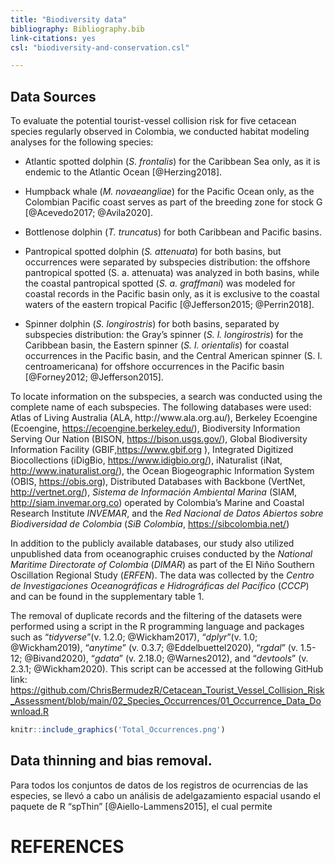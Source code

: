 ```yaml
---
title: "Biodiversity data"
bibliography: Bibliography.bib
link-citations: yes
csl: "biodiversity-and-conservation.csl"

---
```


## Data Sources

To evaluate the potential tourist-vessel collision risk for five cetacean species regularly observed in Colombia, we conducted habitat modeling analyses for the following species:

* Atlantic spotted dolphin (*S. frontalis*) for the Caribbean Sea only, as it is endemic to the Atlantic Ocean [@Herzing2018].

* Humpback whale (*M. novaeangliae*) for the Pacific Ocean only, as the Colombian Pacific coast serves as part of the breeding zone for stock G [@Acevedo2017; @Avila2020].

* Bottlenose dolphin (*T. truncatus*) for both Caribbean and Pacific basins.

* Pantropical spotted dolphin (*S. attenuata*) for both basins, but occurrences were separated by subspecies distribution: the offshore pantropical spotted (S. a. attenuata) was analyzed in both basins, while the coastal pantropical spotted (*S. a. graffmani*) was modeled for coastal records in the Pacific basin only, as it is exclusive to the coastal waters of the eastern tropical Pacific [@Jefferson2015; @Perrin2018].

* Spinner dolphin (*S. longirostris*) for both basins, separated by subspecies distribution: the Gray’s spinner (*S. l. longirostris*) for the Caribbean basin, the Eastern spinner (*S. l. orientalis*) for coastal occurrences in the Pacific basin, and the Central American spinner (S. l. centroamericana) for offshore occurrences in the Pacific basin [@Forney2012; @Jefferson2015].

To locate information on the subspecies, a search was conducted using the complete name of each subspecies. The following databases were used: Atlas of Living Australia (ALA, http://www.ala.org.au/), Berkeley Ecoengine (Ecoengine, [https://ecoengine.berkeley.edu/](https://ecoengine.berkeley.edu/)), Biodiversity Information Serving Our Nation (BISON, [https://bison.usgs.gov/](https://bison.usgs.gov/)), Global Biodiversity Information Facility (GBIF,[https://www.gbif.org](https://www.gbif.org) ), Integrated Digitized Biocollections (iDigBio, [https://www.idigbio.org/](https://www.idigbio.org/)), iNaturalist (iNat, [http://www.inaturalist.org/](http://www.inaturalist.org/)), the Ocean Biogeographic Information System (OBIS, [https://obis.org](https://obis.org)), Distributed Databases with Backbone (VertNet, [http://vertnet.org/](http://vertnet.org/)), *Sistema de Información Ambiental Marina* (SIAM, [http://siam.invemar.org.co](http://siam.invemar.org.co)) operated by Colombia's Marine and Coastal Research Institute *INVEMAR*, and the *Red Nacional de Datos Abiertos sobre Biodiversidad de Colombia* (*SiB Colombia*, [https://sibcolombia.net/](https://sibcolombia.net/))

In addition to the publicly available databases, our study also utilized unpublished data from oceanographic cruises conducted by the *National Maritime Directorate of Colombia* (*DIMAR*) as part of the El Niño Southern Oscillation Regional Study (*ERFEN*). The data was collected by the *Centro de Investigaciones Oceanográficas e Hidrográficas del Pacífico* (*CCCP*) and can be found in the supplementary table 1.

The removal of duplicate records and the filtering of the datasets were performed using a script in the R programming language and packages such as "*tidyverse*"(v. 1.2.0; @Wickham2017), "*dplyr*"(v. 1.0; @Wickham2019), "*anytime*" (v. 0.3.7; @Eddelbuettel2020), "*rgdal*"  (v. 1.5-12; @Bivand2020), "*gdata*" (v. 2.18.0; @Warnes2012), and "*devtools*" (v. 2.3.1; @Wickham2020). This script can be accessed at the following GitHub link: [https://github.com/ChrisBermudezR/Cetacean_Tourist_Vessel_Collision_Risk_Assessment/blob/main/02_Species_Occurrences/01_Occurrence_Data_Download.R](https://github.com/ChrisBermudezR/Cetacean_Tourist_Vessel_Collision_Risk_Assessment/blob/main/02_Species_Occurrences/01_Occurrence_Data_Download.R)



```r
knitr::include_graphics('Total_Occurrences.png')
```


## Data thinning and bias removal.

Para todos los conjuntos de datos de los registros de ocurrencias de las especies, se llevó a cabo un análisis de adelgazamiento espacial usando el paquete de R "spThin" [@Aiello-Lammens2015], el cual permite 

# REFERENCES

::: {#refs}
:::

\pagebreak
